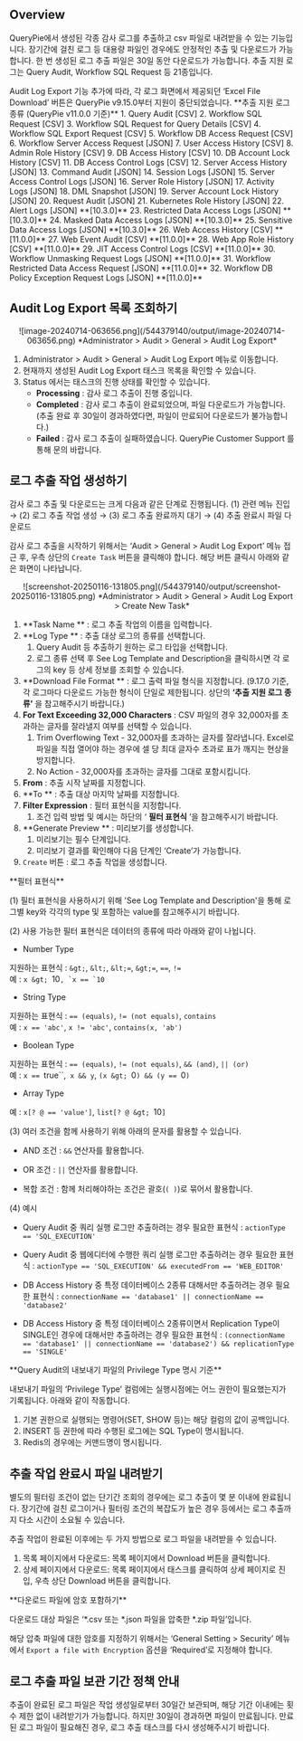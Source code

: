 
## Overview

QueryPie에서 생성된 각종 감사 로그를 추출하고 csv 파일로 내려받을 수 있는 기능입니다. 장기간에 걸친 로그 등 대용량 파일인 경우에도 안정적인 추출 및 다운로드가 가능합니다. 한 번 생성된 로그 추출 파일은 30일 동안 다운로드가 가능합니다. 추출 지원 로그는 Query Audit, Workflow SQL Request 등 21종입니다.

<Callout type="important">
Audit Log Export 기능 추가에 따라, 각 로그 화면에서 제공되던 ‘Excel File Download’ 버튼은 QueryPie v9.15.0부터 지원이 중단되었습니다.
</Callout>

<Callout type="important">
**추출 지원 로그 종류 (QueryPie v11.0.0 기준)**
1. Query Audit [CSV]
2. Workflow SQL Request [CSV]
3. Workflow SQL Request for Query Details [CSV]
4. Workflow SQL Export Request [CSV]
5. Workflow DB Access Request [CSV]
6. Workflow Server Access Request [JSON]
7. User Access History [CSV]
8. Admin Role History [CSV]
9. DB Access History [CSV]
10. DB Account Lock History [CSV]
11. DB Access Control Logs [CSV]
12. Server Access History [JSON]
13. Command Audit [JSON]
14. Session Logs [JSON]
15. Server Access Control Logs [JSON]
16. Server Role History [JSON]
17. Activity Logs [JSON]
18. DML Snapshot [JSON]
19. Server Account Lock History [JSON]
20. Request Audit [JSON]
21. Kubernetes Role History [JSON]
22. Alert Logs [JSON] **[10.3.0]** 
23. Restricted Data Access Logs [JSON] **[10.3.0]** 
24. Masked Data Access Logs [JSON] **[10.3.0]** 
25. Sensitive Data Access Logs [JSON] **[10.3.0]** 
26. Web Access History [CSV] **[11.0.0]**
27. Web Event Audit [CSV] **[11.0.0]**
28. Web App Role History [CSV] **[11.0.0]**
29. JIT Access Control Logs [CSV] **[11.0.0]**
30. Workflow Unmasking Request Logs [JSON] **[11.0.0]** 
31. Workflow Restricted Data Access Request [JSON] **[11.0.0]** 
32. Workflow DB Policy Exception Request Logs [JSON] **[11.0.0]** 
</Callout>


## Audit Log Export 목록 조회하기

<p align="center">
![image-20240714-063656.png](/544379140/output/image-20240714-063656.png)
*Administrator &gt; Audit &gt; General &gt; Audit Log Export*
</p>

1. Administrator &gt; Audit &gt; General &gt; Audit Log Export 메뉴로 이동합니다.
2. 현재까지 생성된 Audit Log Export 태스크 목록을 확인할 수 있습니다.
3. Status 에서는 태스크의 진행 상태를 확인할 수 있습니다.
    *  **Processing**  : 감사 로그 추출이 진행 중입니다.
    *  **Completed**  : 감사 로그 추출이 완료되었으며, 파일 다운로드가 가능합니다. (추출 완료 후 30일이 경과하였다면, 파일이 만료되어 다운로드가 불가능합니다.)
    *  **Failed**  : 감사 로그 추출이 실패하였습니다. QueryPie Customer Support 를 통해 문의 바랍니다.

## 로그 추출 작업 생성하기

감사 로그 추출 및 다운로드는 크게 다음과 같은 단계로 진행됩니다. (1) 관련 메뉴 진입 → (2) 로그 추출 작업 생성 → (3) 로그 추출 완료까지 대기 → (4) 추출 완료시 파일 다운로드

감사 로그 추출을 시작하기 위해서는 ‘Audit &gt; General &gt; Audit Log Export’ 메뉴 접근 후, 우측 상단의 `Create Task` 버튼을 클릭해야 합니다. 해당 버튼 클릭시 아래와 같은 화면이 나타납니다.
<p align="center">
![screenshot-20250116-131805.png](/544379140/output/screenshot-20250116-131805.png)
*Administrator &gt; Audit &gt; General &gt; Audit Log Export &gt; Create New Task*
</p>

1.  **Task Name ** : 로그 추출 작업의 이름을 입력합니다.
2.  **Log Type ** : 추출 대상 로그의 종류를 선택합니다. 
    1. Query Audit 등 추출하기 원하는 로그 타입을 선택합니다.
    2. 로그 종류 선택 후 See Log Template and Description을 클릭하시면 각 로그의 key 등 상세 정보를 조회할 수 있습니다.
3.  **Download File Format ** : 로그 출력 파일 형식을 지정합니다. (9.17.0 기준, 각 로그마다 다운로드 가능한 형식이 단일로 제한됩니다. 상단의  **‘추출 지원 로그 종류’** 을 참고해주시기 바랍니다.) 
4.  **For Text Exceeding 32,000 Characters**  : CSV 파일의 경우 32,000자를 초과하는 글자를 잘라낼지 여부를 선택할 수 있습니다.
    1. Trim Overflowing Text - 32,000자를 초과하는 글자를 잘라냅니다. Excel로 파일을 직접 열어야 하는 경우에 셀 당 최대 글자수 초과로 표가 깨지는 현상을 방지합니다.
    2. No Action - 32,000자를 초과하는 글자를 그대로 포함시킵니다.
5.  **From**  : 추출 시작 날짜를 지정합니다.
6.  **To ** : 추출 대상 마지막 날짜를 지정합니다.
7.  **Filter Expression**  : 필터 표현식을 지정합니다. 
    1. 조건 입력 방법 및 예시는 하단의 ‘ **필터 표현식** ’을 참고해주시기 바랍니다.
8.  **Generate Preview ** : 미리보기를 생성합니다. 
    1. 미리보기는 필수 단계입니다.
    2. 미리보기 결과를 확인해야 다음 단계인 ‘Create’가 가능합니다.
9. `Create` 버튼 : 로그 추출 작업을 생성합니다. 


<Callout type="important">
**필터 표현식**

(1) 필터 표현식을 사용하시기 위해 'See Log Template and Description'을 통해 로그별 key와 각각의 type 및 포함하는 value를 참고해주시기 바랍니다.<br/>

(2) 사용 가능한 필터 표현식은 데이터의 종류에 따라 아래와 같이 나뉩니다.

- Number Type

지원하는 표현식 : `&gt;`, `&lt;`, `&lt;=`, `&gt;=`, `==`, `!=`<br/>예 : `x &gt; `10``, `x == `10``

- String Type

지원하는 표현식 : `== (equals)`, `!= (not equals)`, `contains`<br/>예 : `x == 'abc'`, `x != 'abc'`, `contains(x, 'ab')`

- Boolean Type

지원하는 표현식 : `== (equals)`, `!= (not equals)`, `&& (and)`, `|| (or)`<br/>예 : `x == `true``,` x && y`, `(x &gt; `0`) && (y == `0`)`

- Array Type

예 : `x[? @ == 'value']`, `list[? @ &gt; `10`]`


(3) 여러 조건을 함께 사용하기 위해 아래의 문자를 활용할 수 있습니다.

- AND 조건 : `&&` 연산자를 활용합니다.

- OR 조건 : `||` 연산자를 활용합니다.

- 복합 조건 : 함께 처리해야하는 조건은 괄호(`( )`)로 묶어서 활용합니다.


(4) 예시

- Query Audit 중 쿼리 실행 로그만 추출하려는 경우 필요한 표현식 : `actionType == 'SQL_EXECUTION'`

- Query Audit 중 웹에디터에 수행한 쿼리 실행 로그만 추출하려는 경우 필요한 표현식 : `actionType == 'SQL_EXECUTION' && executedFrom == 'WEB_EDITOR'`

- DB Access History 중 특정 데이터베이스 2종류 대해서만 추출하려는 경우 필요한 표현식 : `connectionName == 'database1' || connectionName == 'database2'`

- DB Access History 중 특정 데이터베이스 2종류이면서 Replication Type이 SINGLE인 경우에 대해서만 추출하려는 경우 필요한 표현식 : `(connectionName == 'database1' || connectionName == 'database2') && replicationType == 'SINGLE'`
</Callout>


<Callout type="important">
**Query Audit의 내보내기 파일의 Privilege Type 명시 기준**

내보내기 파일의 ‘Privilege Type’ 컬럼에는 실행시점에는 어느 권한이 필요했는지가 기록됩니다. 아래와 같이 작동합니다.

1. 기본 권한으로 실행되는 명령어(SET, SHOW 등)는 해당 컬럼의 값이 공백입니다.
2. INSERT 등 권한에 따라 수행된 로그에는 SQL Type이 명시됩니다. 
3. Redis의 경우에는 커맨드명이 명시됩니다.
</Callout>


## 추출 작업 완료시 파일 내려받기

별도의 필터링 조건이 없는 단기간 조회의 경우에는 로그 추출이 몇 분 이내에 완료됩니다. 장기간에 걸친 로그이거나 필터링 조건의 복잡도가 높은 경우 등에서는 로그 추출까지 다소 시간이 소요될 수 있습니다.

추출 작업이 완료된 이후에는 두 가지 방법으로 로그 파일을 내려받을 수 있습니다.

1. 목록 페이지에서 다운로드: 목록 페이지에서 Download 버튼을 클릭합니다.
2. 상세 페이지에서 다운로드: 목록 페이지에서 태스크를 클릭하여 상세 페이지로 진입, 우측 상단 Download 버튼을 클릭합니다.

<Callout type="important">
**다운로드 파일에 암호 포함하기**

다운로드 대상 파일은 ‘*.csv 또는 *.json 파일을 압축한 *.zip 파일’입니다.

해당 압축 파일에 대한 암호를 지정하기 위해서는 ‘General Setting &gt; Security’ 메뉴에서 `Export a file with Encryption` 옵션을 ‘Required’로 지정해야 합니다.
</Callout>


## 로그 추출 파일 보관 기간 정책 안내

추출이 완료된 로그 파일은 작업 생성일로부터 30일간 보관되며, 해당 기간 이내에는 횟수 제한 없이 내려받기가 가능합니다. 하지만 30일이 경과하면 파일이 만료됩니다. 만료된 로그 파일이 필요해진 경우, 로그 추출 태스크를 다시 생성해주시기 바랍니다.
